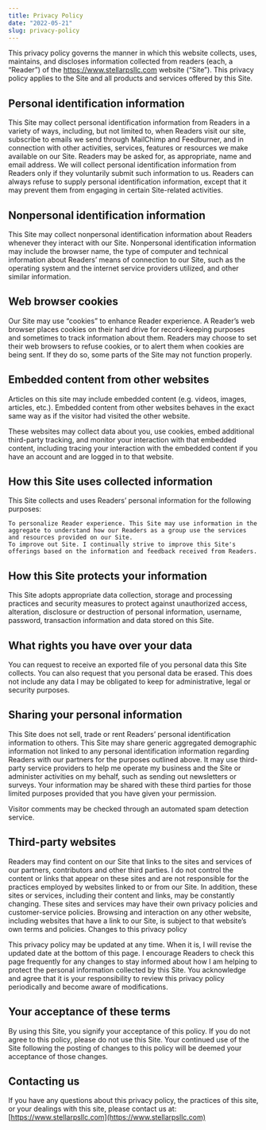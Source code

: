 ```yaml
---
title: Privacy Policy
date: "2022-05-21"
slug: privacy-policy
---
```


This privacy policy governs the manner in which this website collects, uses, maintains, and discloses information collected from readers (each, a “Reader”) of the https://www.stellarpsllc.com website (“Site”). This privacy policy applies to the Site and all products and services offered by this Site.

## Personal identification information

This Site may collect personal identification information from Readers in a variety of ways, including, but not limited to, when Readers visit our site, subscribe to emails we send through MailChimp and Feedburner, and in connection with other activities, services, features or resources we make available on our Site. Readers may be asked for, as appropriate, name and email address. We will collect personal identification information from Readers only if they voluntarily submit such information to us. Readers can always refuse to supply personal identification information, except that it may prevent them from engaging in certain Site-related activities.

## Nonpersonal identification information

This Site may collect nonpersonal identification information about Readers whenever they interact with our Site. Nonpersonal identification information may include the browser name, the type of computer and technical information about Readers’ means of connection to our Site, such as the operating system and the internet service providers utilized, and other similar information.

## Web browser cookies

Our Site may use “cookies” to enhance Reader experience. A Reader’s web browser places cookies on their hard drive for record-keeping purposes and sometimes to track information about them. Readers may choose to set their web browsers to refuse cookies, or to alert them when cookies are being sent. If they do so, some parts of the Site may not function properly.

## Embedded content from other websites

Articles on this site may include embedded content (e.g. videos, images, articles, etc.). Embedded content from other websites behaves in the exact same way as if the visitor had visited the other website.

These websites may collect data about you, use cookies, embed additional third-party tracking, and monitor your interaction with that embedded content, including tracing your interaction with the embedded content if you have an account and are logged in to that website.

## How this Site uses collected information

This Site collects and uses Readers’ personal information for the following purposes:

    To personalize Reader experience. This Site may use information in the aggregate to understand how our Readers as a group use the services and resources provided on our Site.
    To improve out Site. I continually strive to improve this Site's offerings based on the information and feedback received from Readers.

## How this Site protects your information

This Site adopts appropriate data collection, storage and processing practices and security measures to protect against unauthorized access, alteration, disclosure or destruction of personal information, username, password, transaction information and data stored on this Site.

## What rights you have over your data

You can request to receive an exported file of you personal data this Site collects. You can also request that you personal data be erased. This does not include any data I may be obligated to keep for administrative, legal or security purposes.

## Sharing your personal information

This Site does not sell, trade or rent Readers’ personal identification information to others. This Site may share generic aggregated demographic information not linked to any personal identification information regarding Readers with our partners for the purposes outlined above. It may use third-party service providers to help me operate my business and the Site or administer activities on my behalf, such as sending out newsletters or surveys. Your information may be shared with these third parties for those limited purposes provided that you have given your permission.

Visitor comments may be checked through an automated spam detection service.

## Third-party websites

Readers may find content on our Site that links to the sites and services of our partners, contributors and other third parties. I do not control the content or links that appear on these sites and are not responsible for the practices employed by websites linked to or from our Site. In addition, these sites or services, including their content and links, may be constantly changing. These sites and services may have their own privacy policies and customer-service policies. Browsing and interaction on any other website, including websites that have a link to our Site, is subject to that website’s own terms and policies.
Changes to this privacy policy

This privacy policy may be updated at any time. When it is, I will revise the updated date at the bottom of this page. I encourage Readers to check this page frequently for any changes to stay informed about how I am helping to protect the personal information collected by this Site. You acknowledge and agree that it is your responsibility to review this privacy policy periodically and become aware of modifications.

## Your acceptance of these terms

By using this Site, you signify your acceptance of this policy. If you do not agree to this policy, please do not use this Site. Your continued use of the Site following the posting of changes to this policy will be deemed your acceptance of those changes.

## Contacting us

If you have any questions about this privacy policy, the practices of this site, or your dealings with this site, please contact us at: [https://www.stellarpsllc.com](https://www.stellarpsllc.com)